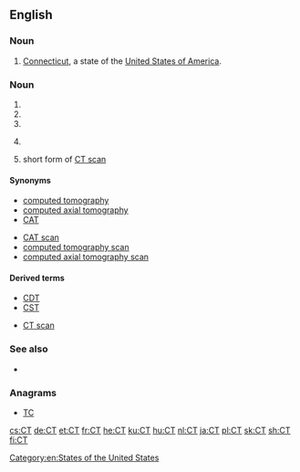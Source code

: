 ==English==

===Noun===
{{rfc-header|Abbreviation}}
{{head|en|abbreviation}}

# [[Connecticut]], a state of the [[United States of America]].

===Noun===
{{en-noun|~}}

# {{initialism of|Central Time|lang=en}}
# {{initialism of|cocktease|lang=en}}
# {{initialism of|camel toe|lang=en}}
# {{context|medicine|lang=en}} {{initialism of|w:computed tomography|computed tomography|lang=en}}
# {{context|medicine|lang=en}} short form of [[CT scan]]

====Synonyms====
{{sense|computed tomography}}
* [[computed tomography]]
* [[computed axial tomography]]
* [[CAT]]
{{sense|CT scan}}
* [[CAT scan]]
* [[computed tomography scan]]
* [[computed axial tomography scan]]

====Derived terms====
{{sense|Central Time}}
* [[CDT]]
* [[CST]]
{{sense|computed tomography}}
* [[CT scan]]

===See also===
* {{projectlink|wikipedia|computed tomography}}

===Anagrams===
* [[TC#English|TC]]

[[Category:en:States of the United States]]

[[cs:CT]]
[[de:CT]]
[[et:CT]]
[[fr:CT]]
[[he:CT]]
[[ku:CT]]
[[hu:CT]]
[[nl:CT]]
[[ja:CT]]
[[pl:CT]]
[[sk:CT]]
[[sh:CT]]
[[fi:CT]]